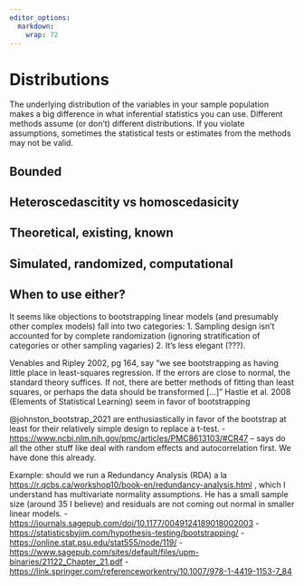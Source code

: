 ```yaml
---
editor_options: 
  markdown: 
    wrap: 72
---
```


# Distributions

The underlying distribution of the variables in your sample population
makes a big difference in what inferential statistics you can use.
Different methods assume (or don't) different distributions. If you
violate assumptions, sometimes the statistical tests or estimates from
the methods may not be valid.

## Bounded

## Heteroscedascitity vs homoscedasicity

## Theoretical, existing, known

## Simulated, randomized, computational

## When to use either?

It seems like objections to bootstrapping linear models (and presumably
other complex models) fall into two categories: 1. Sampling design isn't
accounted for by complete randomization (ignoring stratification of
categories or other sampling vagaries) 2. It's less elegant (???).

Venables and Ripley 2002, pg 164, say "we see bootstrapping as having
little place in least-squares regression. If the errors are close to
normal, the standard theory suffices. If not, there are better methods
of fitting than least squares, or perhaps the data should be transformed
[...]" Hastie et al. 2008 (Elements of Statistical Learning) seem in
favor of bootstrapping

@johnston_bootstrap_2021 are enthusiastically in favor of the bootstrap
at least for their relatively simple design to replace a t-test. -
<https://www.ncbi.nlm.nih.gov/pmc/articles/PMC8613103/#CR47> -- says do
all the other stuff like deal with random effects and autocorrelation
first. We have done this already.

Example: should we run a Redundancy Analysis (RDA) a la
<https://r.qcbs.ca/workshop10/book-en/redundancy-analysis.html> , which
I understand has multivariate normality assumptions. He has a small
sample size (around 35 I believe) and residuals are not coming out
normal in smaller linear models. -
<https://journals.sagepub.com/doi/10.1177/0049124189018002003> -
<https://statisticsbyjim.com/hypothesis-testing/bootstrapping/> -
<https://online.stat.psu.edu/stat555/node/119/> -
<https://www.sagepub.com/sites/default/files/upm-binaries/21122_Chapter_21.pdf> -
<https://link.springer.com/referenceworkentry/10.1007/978-1-4419-1153-7_84>

